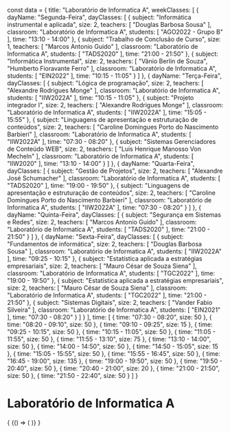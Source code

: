 const data = {
  title: "Laboratório de Informatica A",
  weekClasses: [
    {
      dayName: "Segunda-Feira",
      dayClasses: [
        {
          subject: "Informática instrumental e aplicada",
          size: 2,
          teachers: [
            "Douglas Barbosa Sousa"
          ],
          classroom: "Laboratório de Informatica A",
          students: [
            "AGO2022 - Grupo B"
          ],
          time: "13:10 - 14:00"
        },
        {
          subject: "Trabalho de Conclusão de Curso",
          size: 1,
          teachers: [
            "Marcos Antonio Guido"
          ],
          classroom: "Laboratório de Informatica A",
          students: [
            "TADS2020"
          ],
          time: "21:00 - 21:50"
        },
        {
          subject: "Informática Instrumental",
          size: 2,
          teachers: [
            "Vânio Berlin de Souza",
            "Humberto Fioravante Ferro"
          ],
          classroom: "Laboratório de Informatica A",
          students: [
            "EIN2022"
          ],
          time: "10:15 - 11:05"
        }
      ]
    },
    {
      dayName: "Terça-Feira",
      dayClasses: [
        {
          subject: "Lógica de programação",
          size: 2,
          teachers: [
            "Alexandre Rodrigues Monge"
          ],
          classroom: "Laboratório de Informatica A",
          students: [
            "IIW2022A"
          ],
          time: "10:15 - 11:05"
        },
        {
          subject: "Projeto integrador I",
          size: 2,
          teachers: [
            "Alexandre Rodrigues Monge"
          ],
          classroom: "Laboratório de Informatica A",
          students: [
            "IIW2022A"
          ],
          time: "15:05 - 15:55"
        },
        {
          subject: "Linguagens de apresentação e estruturação de conteúdos",
          size: 2,
          teachers: [
            "Caroline Domingues Porto do Nascimento Barbieri"
          ],
          classroom: "Laboratório de Informatica A",
          students: [
            "IIW2022A"
          ],
          time: "07:30 - 08:20"
        },
        {
          subject: "Sistemas Gerenciadores de Conteúdo WEB",
          size: 2,
          teachers: [
            "Luis Henrique Manosso Von Mecheln"
          ],
          classroom: "Laboratório de Informatica A",
          students: [
            "IIW2020"
          ],
          time: "13:10 - 14:00"
        }
      ]
    },
    {
      dayName: "Quarta-Feira",
      dayClasses: [
        {
          subject: "Gestão de Projetos",
          size: 2,
          teachers: [
            "Alexandre José Schumacher"
          ],
          classroom: "Laboratório de Informatica A",
          students: [
            "TADS2020"
          ],
          time: "19:00 - 19:50"
        },
        {
          subject: "Linguagens de apresentação e estruturação de conteúdos",
          size: 2,
          teachers: [
            "Caroline Domingues Porto do Nascimento Barbieri"
          ],
          classroom: "Laboratório de Informatica A",
          students: [
            "IIW2022A"
          ],
          time: "07:30 - 08:20"
        }
      ]
    },
    {
      dayName: "Quinta-Feira",
      dayClasses: [
        {
          subject: "Segurança em Sistemas e Redes",
          size: 2,
          teachers: [
            "Marcos Antonio Guido"
          ],
          classroom: "Laboratório de Informatica A",
          students: [
            "TADS2020"
          ],
          time: "21:00 - 21:50"
        }
      ]
    },
    {
      dayName: "Sexta-Feira",
      dayClasses: [
        {
          subject: "Fundamentos de informática",
          size: 2,
          teachers: [
            "Douglas Barbosa Sousa"
          ],
          classroom: "Laboratório de Informatica A",
          students: [
            "IIW2022A"
          ],
          time: "09:25 - 10:15"
        },
        {
          subject: "Estatística aplicada a estratégias empresariais",
          size: 2,
          teachers: [
            "Mauro César de Souza Siena"
          ],
          classroom: "Laboratório de Informatica A",
          students: [
            "TGC2022"
          ],
          time: "19:00 - 19:50"
        },
        {
          subject: "Estatística aplicada a estratégias empresariais",
          size: 2,
          teachers: [
            "Mauro César de Souza Siena"
          ],
          classroom: "Laboratório de Informatica A",
          students: [
            "TGC2022"
          ],
          time: "21:00 - 21:50"
        },
        {
          subject: "Sistemas Digitais",
          size: 2,
          teachers: [
            "Vander Fabio Silveira"
          ],
          classroom: "Laboratório de Informatica A",
          students: [
            "EIN2021"
          ],
          time: "07:30 - 08:20"
        }
      ]
    }
  ],
  time: [
    {
      time: "07:30 - 08:20",
      size: 50
    },
    {
      time: "08:20 - 09:10",
      size: 50
    },
    {
      time: "09:10 - 09:25",
      size: 15
    },
    {
      time: "09:25 - 10:15",
      size: 50
    },
    {
      time: "10:15 - 11:05",
      size: 50
    },
    {
      time: "11:05 - 11:55",
      size: 50
    },
    {
      time: "11:55 - 13:10",
      size: 75
    },
    {
      time: "13:10 - 14:00",
      size: 50
    },
    {
      time: "14:00 - 14:50",
      size: 50
    },
    {
      time: "14:50 - 15:05",
      size: 15
    },
    {
      time: "15:05 - 15:55",
      size: 50
    },
    {
      time: "15:55 - 16:45",
      size: 50
    },
    {
      time: "16:45 - 19:00",
      size: 135
    },
    {
      time: "19:00 - 19:50",
      size: 50
    },
    {
      time: "19:50 - 20:40",
      size: 50
    },
    {
      time: "20:40 - 21:00",
      size: 20
    },
    {
      time: "21:00 - 21:50",
      size: 50
    },
    {
      time: "21:50 - 22:40",
      size: 50
    }
  ]
}

# Laboratório de Informatica A

<div>
  {
    <BrowserOnly>
      {() => (
        <Grid
          title={data.title}
          weekClasses={data.weekClasses}
          time={data.time}
        />
      )}
    </BrowserOnly>
  }
</div>
